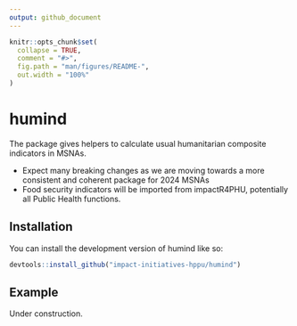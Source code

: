 ```yaml
---
output: github_document
---
```


<!-- README.md is generated from README.Rmd. Please edit that file -->

```r
knitr::opts_chunk$set(
  collapse = TRUE,
  comment = "#>",
  fig.path = "man/figures/README-",
  out.width = "100%"
)
```

# humind

<!-- badges: start -->
<!-- badges: end -->

The package gives helpers to calculate usual humanitarian composite indicators in MSNAs.

* Expect many breaking changes as we are moving towards a more consistent and coherent package for 2024 MSNAs
* Food security indicators will be imported from impactR4PHU, potentially all Public Health functions.

## Installation

You can install the development version of humind like so:

``` r
devtools::install_github("impact-initiatives-hppu/humind")
```

## Example

Under construction.
